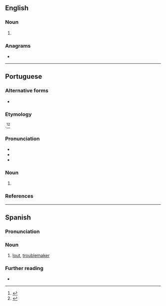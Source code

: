 ==English==

===Noun===
{{en-noun|~}}

# {{alternative spelling of|en|gouache}}

===Anagrams===
* {{anagrams|en|a=aceghu|gauche}}

----

==Portuguese==

===Alternative forms===
* {{alter|pt|guacho}}

===Etymology===
{{bor+|pt|fr|gouache}}.<ref>{{R:pt:Infopédia}}</ref><ref>{{R:Priberam}}</ref>

===Pronunciation===
{{pt-IPA}}
* {{rhymes|pt|aʃi|q1=Brazil|aʃɨ|q2=Portugal|s=2}}
* {{homophones|pt|guaxe}}
* {{hyphenation|pt|gua|che}}

===Noun===
{{pt-noun|m}}

# {{l|en|gouache}}

===References===
<references/>

----

==Spanish==

===Pronunciation===
{{es-IPA}}

===Noun===
{{es-noun|mf}}

# {{lb|es|Colombia|slang}} [[lout]], [[troublemaker]]

===Further reading===
* {{R:DRAE}}